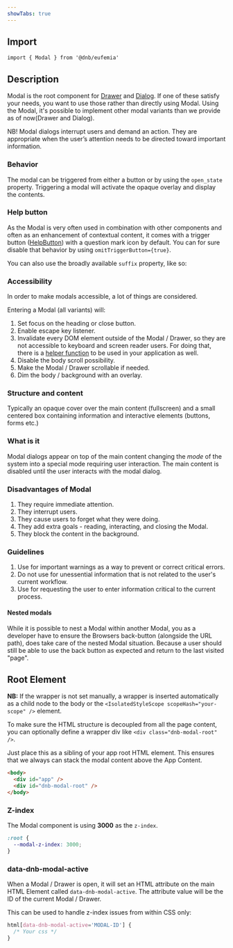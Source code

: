 ```yaml
---
showTabs: true
---
```



## Import

```tsx
import { Modal } from '@dnb/eufemia'
```

## Description

Modal is the root component for [Drawer](/uilib/components/drawer) and [Dialog](/uilib/components/dialog). If one of these satisfy your needs, you want to use those rather than directly using Modal. Using the Modal, it's possible to implement other modal variants than we provide as of now(Drawer and Dialog).

NB! Modal dialogs interrupt users and demand an action. They are appropriate when the user’s attention needs to be directed toward important information.

### Behavior

The modal can be triggered from either a button or by using the `open_state` property. Triggering a modal will activate the opaque overlay and display the contents.

### Help button

As the Modal is very often used in combination with other components and often as an enhancement of contextual content, it comes with a trigger button ([HelpButton](/uilib/components/help-button)) with a question mark icon by default. You can for sure disable that behavior by using `omitTriggerButton={true}`.

You can also use the broadly available `suffix` property, like so:

<ModalExampleSuffix />

### Accessibility

In order to make modals accessible, a lot of things are considered.

Entering a Modal (all variants) will:

1. Set focus on the heading or close button.
2. Enable escape key listener.
3. Invalidate every DOM element outside of the Modal / Drawer, so they are not accessible to keyboard and screen reader users. For doing that, there is a [helper function](/uilib/helpers/functions#interactioninvalidation-example) to be used in your application as well.
4. Disable the body scroll possibility.
5. Make the Modal / Drawer scrollable if needed.
6. Dim the body / background with an overlay.

### Structure and content

Typically an opaque cover over the main content (fullscreen) and a small centered box containing information and interactive elements (buttons, forms etc.)

### What is it

Modal dialogs appear on top of the main content changing the _mode_ of the system into a special mode requiring user interaction. The main content is disabled until the user interacts with the modal dialog.

### Disadvantages of Modal

1.  They require immediate attention.
1.  They interrupt users.
1.  They cause users to forget what they were doing.
1.  They add extra goals - reading, interacting, and closing the Modal.
1.  They block the content in the background.

### Guidelines

1.  Use for important warnings as a way to prevent or correct critical errors.
1.  Do not use for unessential information that is not related to the user's current workflow.
1.  Use for requesting the user to enter information critical to the current process.

#### Nested modals

While it is possible to nest a Modal within another Modal, you as a developer have to ensure the Browsers back-button (alongside the URL path), does take care of the nested Modal situation. Because a user should still be able to use the back button as expected and return to the last visited "page".

## Root Element

**NB:** If the wrapper is not set manually, a wrapper is inserted automatically as a child node to the body or the `<IsolatedStyleScope scopeHash="your-scope" />` element.

To make sure the HTML structure is decoupled from all the page content, you can optionally define a wrapper div like `<div class="dnb-modal-root" />`.

Just place this as a sibling of your app root HTML element. This ensures that we always can stack the modal content above the App Content.

```html
<body>
  <div id="app" />
  <div id="dnb-modal-root" />
</body>
```

### Z-index

The Modal component is using **3000** as the `z-index`.

```css
:root {
  --modal-z-index: 3000;
}
```

### data-dnb-modal-active

When a Modal / Drawer is open, it will set an HTML attribute on the main HTML Element called `data-dnb-modal-active`. The attribute value will be the ID of the current Modal / Drawer.

This can be used to handle z-index issues from within CSS only:

```css
html[data-dnb-modal-active='MODAL-ID'] {
  /* Your css */
}
```
